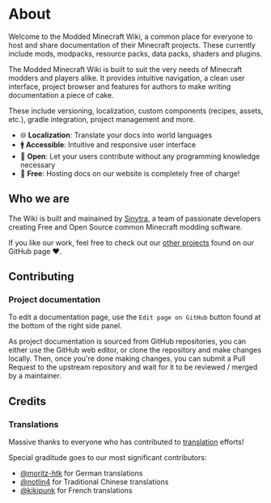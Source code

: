 # About

Welcome to the Modded Minecraft Wiki, a common place for everyone to host and share documentation of their Minecraft
projects. These currently include mods, modpacks, resource packs, data packs, shaders and plugins.

The Modded Minecraft Wiki is built to suit the very needs of Minecraft modders and players alike. It provides
intuitive navigation, a clean user interface, project browser and features for authors to make writing documentation
a piece of cake.

These include versioning, localization, custom components (recipes, assets, etc.), gradle integration,
project management and more.

- 🌐 **Localization**: Translate your docs into world languages
- 🚹 **Accessible**: Intuitive and responsive user interface
- 🤝 **Open**: Let your users contribute without any programming knowledge necessary
- 💸 **Free**: Hosting docs on our website is completely free of charge!

## Who we are

The Wiki is built and mainained by [Sinytra](https://github.com/Sinytra), a team of passionate developers creating
Free and Open Source common Minecraft modding software.

If you like our work, feel free to check out our [other projects](https://github.com/Sinytra) found on our GitHub page ❤️.

## Contributing

### Project documentation

To edit a documentation page, use the `Edit page on GitHub` button found at the bottom of the right side panel.

As project documentation is sourced from GitHub repositories, you can either use the GitHub web editor, or clone the
repository and make changes locally. Then, once you're done making changes, you can submit a Pull Request to the
upstream repository and wait for it to be reviewed / merged by a maintainer.

## Credits

### Translations

Massive thanks to everyone who has contributed to [translation](https://crowdin.com/project/sinytra-wiki) efforts!

Special graditude goes to our most significant contributors:

- [@moritz-htk](https://github.com/moritz-htk) for German translations
- [@notlin4](https://github.com/notlin4) for Traditional Chinese translations
- [@kikipunk](https://github.com/kikipunk) for French translations